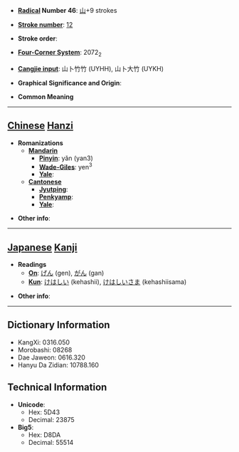 * '''[[Wiktionary:Chinese radical index| Radical]] Number 46''': [[Wiktionary:Chinese radical index 山|山]]+9 strokes

* '''[[Wiktionary:Chinese total strokes index|Stroke number]]''': [[Wiktionary:Chinese total strokes index 12|12]]

* '''Stroke order''': 

* '''[[Wiktionary:Chinese four corner index|Four-Corner System]]''': 2072<sub>2</sub>

* '''[[Wiktionary:Chinese Cangjie index|Cangjie input]]''': 山卜竹竹 (UYHH), 山卜大竹 (UYKH)

* '''Graphical Significance and Origin''': 

* '''Common Meaning'''

----

== [[Chinese]] [[Hanzi]] ==

* '''Romanizations'''
** '''[[Mandarin]]'''
*** '''[[Pinyin]]''': yǎn (yan3)
*** '''[[Wade-Giles]]''': yen<sup>3</sup>
*** '''[[Yale]]''': 
** '''[[Cantonese]]'''
*** '''[[Jyutping]]''':
*** '''[[Penkyamp]]''': 
*** '''[[Yale]]''': 

* '''Other info''': 

----

== [[Japanese]] [[Kanji]] ==

* '''Readings'''
** '''[[On]]''': [[げん]] (gen), [[がん]] (gan)
** '''[[Kun]]''': [[けはしい]] (kehashii), [[けはしいさま]] (kehashiisama)

* '''Other info''':  

----

== Dictionary Information ==

* KangXi: 0316.050
* Morobashi: 08268
* Dae Jaweon: 0616.320
* Hanyu Da Zidian: 10788.160

== Technical Information ==

* '''Unicode''':
** Hex: 5D43
** Decimal: 23875
* '''Big5''':
** Hex: D8DA
** Decimal: 55514
